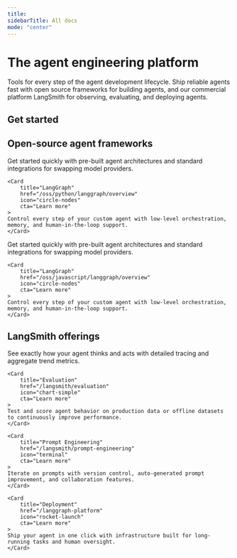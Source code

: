 ```yaml
---
title:
sidebarTitle: All docs
mode: "center"
---
```


# The agent engineering platform

Tools for every step of the agent development lifecycle. Ship reliable agents fast with open source frameworks for building agents, and our commercial platform LangSmith for observing, evaluating, and deploying agents.

## Get started

<CardGroup cols={4}>
<Card title="Send your first trace" icon="monitor-waveform" href="/langsmith/integrations" cta="Get started" />

<Card title="Build your first agent" icon="gear" href="/oss/python/langchain/quickstart" cta="Get started" />

<Card title="Build an advanced agent" icon="gears" href="/oss/python/langgraph/quickstart" cta="Get started"/>

<Card title="Sign up for LangSmith" icon="screwdriver-wrench" href="https://smith.langchain.com/" cta="Try LangSmith" />

</CardGroup>

## Open-source agent frameworks

<Tabs>
<Tab title="Python" icon="python">

<CardGroup cols={2}>
    <Card
        title="LangChain"
        href="/oss/python/langchain/overview"
        icon="link"
        cta="Learn more"
    >
    Get started quickly with pre-built agent architectures and standard integrations for swapping model providers.
    </Card>

    <Card
        title="LangGraph"
        href="/oss/python/langgraph/overview"
        icon="circle-nodes"
        cta="Learn more"
    >
    Control every step of your custom agent with low-level orchestration, memory, and human-in-the-loop support.
    </Card>

</CardGroup>

</Tab>
<Tab title="JavaScript" icon="js">
<CardGroup cols={2}>
    <Card
        title="LangChain"
        href="/oss/javascript/langchain/overview"
        icon="link"
        cta="Learn more"
    >
    Get started quickly with pre-built agent architectures and standard integrations for swapping model providers.
    </Card>

    <Card
        title="LangGraph"
        href="/oss/javascript/langgraph/overview"
        icon="circle-nodes"
        cta="Learn more"
    >
    Control every step of your custom agent with low-level orchestration, memory, and human-in-the-loop support.
    </Card>

</CardGroup>
</Tab>
</Tabs>

## LangSmith offerings

<CardGroup cols={2}>
    <Card
        title="Observability"
        href="/langsmith/observability"
        icon="magnifying-glass"
        cta="Learn more"
    >
    See exactly how your agent thinks and acts with detailed tracing and aggregate trend metrics.
    </Card>

    <Card
        title="Evaluation"
        href="/langsmith/evaluation"
        icon="chart-simple"
        cta="Learn more"
    >
    Test and score agent behavior on production data or offline datasets to continuously improve performance.
    </Card>

    <Card
        title="Prompt Engineering"
        href="/langsmith/prompt-engineering"
        icon="terminal"
        cta="Learn more"
    >
    Iterate on prompts with version control, auto-generated prompt improvement, and collaboration features.
    </Card>

    <Card
        title="Deployment"
        href="/langgraph-platform"
        icon="rocket-launch"
        cta="Learn more"
    >
    Ship your agent in one click with infrastructure built for long-running tasks and human oversight.
    </Card>

</CardGroup>

